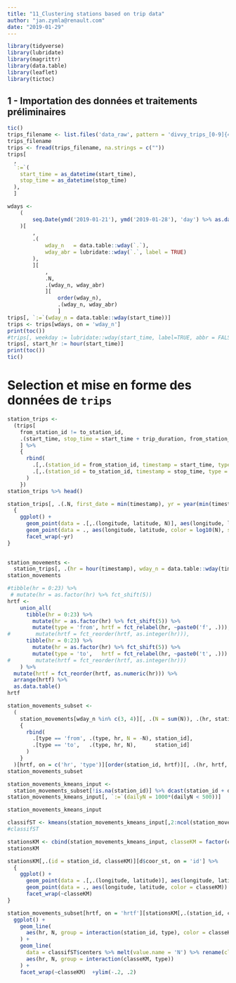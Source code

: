 ```yaml
---
title: "11_Clustering stations based on trip data"
author: "jan.zymla@renault.com"
date: "2019-01-29"
---
```


```r
library(tidyverse)
library(lubridate)
library(magrittr)
library(data.table)
library(leaflet)
library(tictoc)
```


## 1 - Importation des données et traitements préliminaires
```r
tic()
trips_filename <- list.files('data_raw', pattern = 'divvy_trips_[0-9]{4}(_[0-9]{2}){2}_.*\\.csv', full.names = TRUE) %>% max()
trips_filename
trips <- fread(trips_filename, na.strings = c(""))
trips[
  , 
  `:=`(
    start_time = as_datetime(start_time),
    stop_time = as_datetime(stop_time)
  ), 
  ]

wdays <- 
    (
        seq.Date(ymd('2019-01-21'), ymd('2019-01-28'), 'day') %>% as.data.table()
    )[
        , 
        .(
            wday_n   = data.table::wday(`.`),
            wday_abr = lubridate::wday(`.`, label = TRUE)
        ),
        ][
            , 
            .N, 
            .(wday_n, wday_abr)
            ][
                order(wday_n), 
                .(wday_n, wday_abr)
                ]
trips[, `:=`(wday_n = data.table::wday(start_time))]
trips <- trips[wdays, on = 'wday_n']
print(toc())
#trips[, weekday := lubridate::wday(start_time, label=TRUE, abbr = FALSE)]
trips[, start_hr := hour(start_time)]
print(toc())
tic()
```


# Selection et mise en forme des données de `trips`
```r
station_trips <- 
  (trips[
    from_station_id != to_station_id,
    .(start_time, stop_time = start_time + trip_duration, from_station_id, to_station_id)
    ] %>% 
    { 
      rbind(
        .[,.(station_id = from_station_id, timestamp = start_time, type = 'from')],
        .[,.(station_id = to_station_id, timestamp = stop_time, type = 'to')]
      )
    })
station_trips %>% head()
```
```r
station_trips[, .(.N, first_date = min(timestamp), yr = year(min(timestamp))), .(id = station_id)][d$coor_st, on = 'id'] %>% 
  {
    ggplot() +
      geom_point(data = .[,.(longitude, latitude, N)], aes(longitude, latitude, size = log2(N)), colour = 'gray') +
      geom_point(data = ., aes(longitude, latitude, color = log10(N), size = (N))) +
      facet_wrap(~yr)
}
   
```
```r
station_movements <-
  station_trips[, .(hr = hour(timestamp), wday_n = data.table::wday(timestamp - 4 * 3600), station_id, type)][, .N, .(hr, wday_n, station_id, type)]
station_movements
```
```r
#tibble(hr = 0:23) %>% 
 # mutate(hr = as.factor(hr) %>% fct_shift(5)) 
hrtf <-
    union_all(
      tibble(hr = 0:23) %>% 
        mutate(hr = as.factor(hr) %>% fct_shift(5)) %>% 
        mutate(type = 'from', hrtf = fct_relabel(hr, ~paste0('f', .))), #%>% 
#        mutate(hrtf = fct_reorder(hrtf, as.integer(hr))),
      tibble(hr = 0:23) %>% 
        mutate(hr = as.factor(hr) %>% fct_shift(5)) %>%
        mutate(type = 'to',   hrtf = fct_relabel(hr, ~paste0('t', .))) #%>% 
#        mutate(hrtf = fct_reorder(hrtf, as.integer(hr)))
    ) %>%
  mutate(hrtf = fct_reorder(hrtf, as.numeric(hr))) %>% 
  arrange(hrtf) %>% 
  as.data.table()
hrtf
```



```r
station_movements_subset <- 
  (
    station_movements[wday_n %in% c(3, 4)][, .(N = sum(N)), .(hr, station_id, type)] %>%
    { 
      rbind(
        .[type == 'from', .(type, hr, N = -N), station_id],
        .[type == 'to',   .(type, hr, N),      station_id]
      )
    }
  )[hrtf, on = c('hr', 'type')][order(station_id, hrtf)][, .(hr, hrtf, N, dailyN = sum(abs(N))), station_id][, .(N = N/dailyN, dailyN, station_id, hrtf)] 
station_movements_subset
```
```r
station_movements_kmeans_input <-
  station_movements_subset[!is.na(station_id)] %>% dcast(station_id + dailyN ~ hrtf, fill = 0, value.var = 'N')
station_movements_kmeans_input[, `:=`(dailyN = 1000*(dailyN < 500))]

station_movements_kmeans_input
```    
```r
classifST <- kmeans(station_movements_kmeans_input[,2:ncol(station_movements_kmeans_input)], centers = 9) 
#classifST
```
```r
stationsKM <- cbind(station_movements_kmeans_input, classeKM = factor(classifST$cluster))
stationsKM
```


```r
stationsKM[,.(id = station_id, classeKM)][d$coor_st, on = 'id'] %>% 
  {
    ggplot() +
      geom_point(data = .[,.(longitude, latitude)], aes(longitude, latitude), colour = 'gray') +
      geom_point(data = ., aes(longitude, latitude, color = classeKM)) +
      facet_wrap(~classeKM)
}
```
```r
station_movements_subset[hrtf, on = 'hrtf'][stationsKM[,.(station_id, classeKM)], on = 'station_id'] %>% 
  ggplot() +
    geom_line(
      aes(hr, N, group = interaction(station_id, type), color = classeKM), alpha = .1
    ) +
    geom_line(
      data = classifST$centers %>% melt(value.name = 'N') %>% rename(classeKM = Var1, hrtf = Var2)%>% left_join(hrtf %>% as.tibble(), by = 'hrtf'),
      aes(hr, N, group = interaction(classeKM, type))
    ) +
    facet_wrap(~classeKM)  +ylim(-.2, .2)
```
